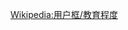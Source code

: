 {{Userbox
  |id=[[File:Wikiversity beta.png|40px]]
  |id-c=white
  |info=这个用戶是'''[[Wikiversity|維基學院]]'''的校友、学生或老师。
  |info-c=white
  |info-s=9
  |info-fc=black
  |border-c=black
}}<includeonly>[[Category:維基學院的維基人|{{PAGENAME}}]]</includeonly><noinclude>{{Clear}}[[Wikipedia:用户框/教育程度]]</noinclude>